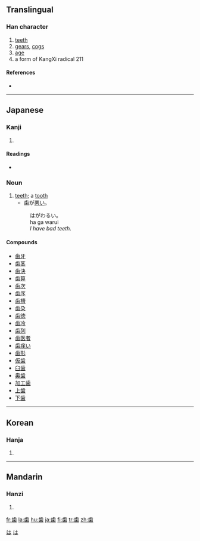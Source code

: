 {{see|齒}}
==Translingual==

===Han character===
{{Han char|rn=211|rad=齒|as=00|sn=12|four=|canj=卜一山火木 (YMUFD)}}

# [[teeth]]
# [[gear]]s, [[cog]]s
# [[age]]
# a form of KangXi radical 211

====References====
* {{Han ref|kx=0576.421|dkj=16323|dj=0967.140|hdz=21443.160|uh=6B6F|ud=27503}}

----

==Japanese==

===Kanji===
{{ja-kanji|grade=3|rs=齒00}}

# {{defn|Japanese}}

====Readings====
* {{ja-readings|on=[[し]] (shi)|kun=[[は]] (ha), [[よわい]] (yowai), [[よわいする]] (yowaisuru)}}

===Noun===
{{ja-noun|k|hira=は|rom=ha}}

# [[teeth]]; a [[tooth]]
#* 歯が[[悪い]]。
#: はがわるい。
#: ha ga warui
#: ''I have bad teeth.''

====Compounds====
* [[歯牙]]
* [[歯茎]]
* [[歯決]]
* [[歯算]]
* [[歯次]]
* [[歯序]]
* [[歯槽]]
* [[歯朶]]
* [[歯徳]]
* [[歯冷]]
* [[歯列]]
* [[歯医者]]
* [[歯痒い]]
* [[歯形]]
* [[仮歯]]
* [[臼歯]]
* [[奥歯]]
* [[加工歯]]
* [[上歯]]
* [[下歯]]

[[Category:1000 Japanese basic words|は]]
[[Category:Japanese nouns|は]]

----

==Korean==

===Hanja===
{{ko-hanja|hangeul=[[치]]|eumhun=|rv=chi|mr=ch'i|y=chi}}

# {{defn|Korean}}

----

==Mandarin==

===Hanzi===
{{cmn-hanzi|pin=[[chǐ]] ([[chi3]])|wg=ch'ih<sup>3</sup>}}

# {{defn|Mandarin}}

[[fr:歯]]
[[la:歯]]
[[hu:歯]]
[[ja:歯]]
[[fi:歯]]
[[tr:歯]]
[[zh:歯]]